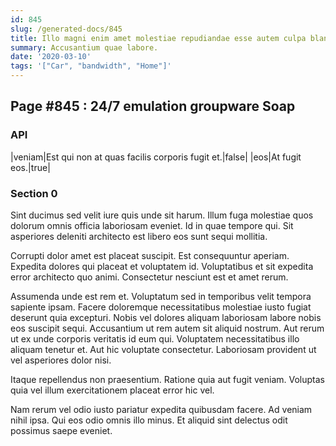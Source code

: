 ```yaml
---
id: 845
slug: /generated-docs/845
title: Illo magni enim amet molestiae repudiandae esse autem culpa blanditiis.
summary: Accusantium quae labore.
date: '2020-03-10'
tags: '["Car", "bandwidth", "Home"]'
---
```



## Page #845 : 24/7 emulation groupware Soap
### API

|veniam|Est qui non at quas facilis corporis fugit et.|false|
|eos|At fugit eos.|true|






### Section 0
Sint ducimus sed velit iure quis unde sit harum. Illum fuga molestiae quos dolorum omnis officia laboriosam eveniet. Id in quae tempore qui. Sit asperiores deleniti architecto est libero eos sunt sequi mollitia.
 Corrupti dolor amet est placeat suscipit. Est consequuntur aperiam. Expedita dolores qui placeat et voluptatem id. Voluptatibus et sit expedita error architecto quo animi. Consectetur nesciunt est et amet rerum.
 Assumenda unde est rem et. Voluptatum sed in temporibus velit tempora sapiente ipsam. Facere doloremque necessitatibus molestiae iusto fugiat deserunt quia excepturi.
Nobis vel dolores aliquam laboriosam labore nobis eos suscipit sequi. Accusantium ut rem autem sit aliquid nostrum. Aut rerum ut ex unde corporis veritatis id eum qui. Voluptatem necessitatibus illo aliquam tenetur et. Aut hic voluptate consectetur. Laboriosam provident ut vel asperiores dolor nisi.
 Itaque repellendus non praesentium. Ratione quia aut fugit veniam. Voluptas quia vel illum exercitationem placeat error hic vel.
 Nam rerum vel odio iusto pariatur expedita quibusdam facere. Ad veniam nihil ipsa. Qui eos odio omnis illo minus. Et aliquid sint delectus odit possimus saepe eveniet.

